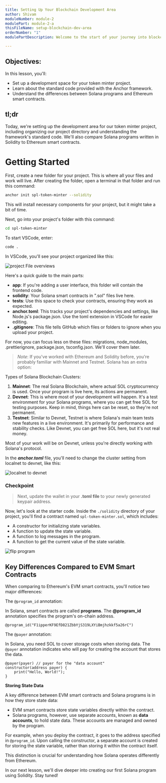 ```yaml
---
title: Setting Up Your Blockchain Development Area
author: Shivam
moduleNumber: module-2
modulePart: module-2-a
thisFileName: setup-blockchain-dev-area
orderNumber: "1"
modulePartDescription: Welcome to the start of your journey into blockchain development! In this section, you'll get a basic introduction to creating tokens and setting up your local development environment. We'll guide you through establishing a new project and using the Anchor framework to build an SPL token minter program.

---
```


## Objectives:

In this lesson, you'll:

- Set up a development space for your token minter project.
- Learn about the standard code provided with the Anchor framework.
- Understand the differences between Solana programs and Ethereum smart contracts.

## tl;dr

Today, we're setting up the development area for our token minter project, including organizing our project directory and understanding the framework's standard code. We'll also compare Solana programs written in Solidity to Ethereum smart contracts.

# Getting Started

First, create a new folder for your project. This is where all your files and work will live. After creating the folder, open a terminal in that folder and run this command:

```bash
anchor init spl-token-minter --solidity
```

This will install necessary components for your project, but it might take a bit of time.

Next, go into your project's folder with this command:

```bash
cd spl-token-minter
```

To start VSCode, enter:

```bash
code .
```

In VSCode, you'll see your project organized like this:

![project File overviews](/moduleimages/a_generated.png)

Here's a quick guide to the main parts:

- **app**: If you're adding a user interface, this folder will contain the frontend code.
- **solidity**: Your Solana smart contracts in ".sol" files live here.
- **tests**: Use this space to check your contracts, ensuring they work as expected.
- **anchor.toml**: This tracks your project's dependencies and settings, like Node.js's package.json. Use the toml extension in VSCode for easier editing.
- **.gitignore**: This file tells GitHub which files or folders to ignore when you upload your project.

For now, you can focus less on these files: migrations, node_modules, .prettierignore, package.json, tsconfig.json. We'll cover them later.

> _Note_: If you've worked with Ethereum and Solidity before, you're probably familiar with Mainnet and Testnet. Solana has an extra option:

Types of Solana Blockchain Clusters:

1. **Mainnet**: The real Solana Blockchain, where actual SOL cryptocurrency is used. Once your program is live here, its actions are permanent.
2. **Devnet**: This is where most of your development will happen. It's a test environment for your Solana programs, where you can get free SOL for testing purposes. Keep in mind, things here can be reset, so they're not permanent.
3. **Testnet**: Similar to Devnet, Testnet is where Solana's main team tests new features in a live environment. It's primarily for performance and stability checks. Like Devnet, you can get free SOL here, but it's not real money.

Most of your work will be on Devnet, unless you're directly working with Solana's protocol.

In the **_anchor.toml_** file, you'll need to change the cluster setting from localnet to devnet, like this:

![localnet to devnet](/moduleimages/a_dev.jpg)

### Checkpoint

> Next, update the wallet in your **.toml file** to your newly generated keypair address.

Now, let's look at the starter code. Inside the `./solidity` directory of your project, you'll find a contract named `spl-token-minter.sol`, which includes:

- A constructor for initializing state variables.
- A function to update the state variable.
- A function to log messages in the program.
- A function to get the current value of the state variable.

![flip program](/moduleimages/a_flip.png)

## Key Differences Compared to EVM Smart Contracts

When comparing to Ethereum's EVM smart contracts, you'll notice two major differences:

The `@program_id` annotation:

In Solana, smart contracts are called **programs**. The **@program_id** annotation specifies the program's on-chain address.

```Solidity
@program_id("F1ipperKF9EfD821ZbbYjS319LXYiBmjhzkkf5a26rC")
```

The `@payer` annotation:

In Solana, you need SOL to cover storage costs when storing data. The `@payer` annotation indicates who will pay for creating the account that stores the data.

```Solidity
@payer(payer) // payer for the "data account"
constructor(address payer) {
    print("Hello, World!");
}
```

**Storing State Data**

A key difference between EVM smart contracts and Solana programs is in how they store state data:

- EVM smart contracts store state variables directly within the contract.
- Solana programs, however, use separate accounts, known as **data accounts**, to hold state data. These accounts are managed and owned by the program.

For example, when you deploy the contract, it goes to the address specified in `@program_id`. Upon calling the constructor, a separate account is created for storing the state variable, rather than storing it within the contract itself.

This distinction is crucial for understanding how Solana operates differently from Ethereum.

In our next lesson, we'll dive deeper into creating our first Solana program using Solidity. Stay tuned!